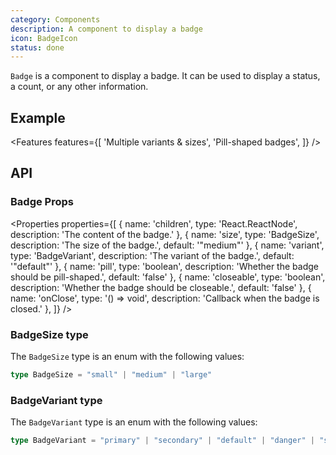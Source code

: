 ```yaml
---
category: Components
description: A component to display a badge
icon: BadgeIcon
status: done
---
```


`Badge` is a component to display a badge. It can be used to display a status, a count, or any other information.

## Example

<Example name="Badge" />

<Features features={[
  'Multiple variants & sizes',
  'Pill-shaped badges',
]} />

## API

### Badge Props

<Properties properties={[
  { name: 'children', type: 'React.ReactNode', description: 'The content of the badge.' },
  { name: 'size', type: 'BadgeSize', description: 'The size of the badge.', default: '"medium"' },
  { name: 'variant', type: 'BadgeVariant', description: 'The variant of the badge.', default: '"default"' },
  { name: 'pill', type: 'boolean', description: 'Whether the badge should be pill-shaped.', default: 'false' },
  { name: 'closeable', type: 'boolean', description: 'Whether the badge should be closeable.', default: 'false' },
  { name: 'onClose', type: '() => void', description: 'Callback when the badge is closed.' },
]} />

### BadgeSize type

The `BadgeSize` type is an enum with the following values:

```ts
type BadgeSize = "small" | "medium" | "large"
```

### BadgeVariant type

The `BadgeVariant` type is an enum with the following values:

```ts
type BadgeVariant = "primary" | "secondary" | "default" | "danger" | "success" | "info" | "ghost"
```
